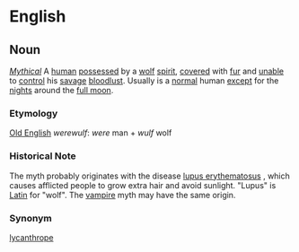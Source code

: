 =English=

==Noun==
''[[Mythical]]'' A [[human]] [[possessed]] by a [[wolf]] [[spirit]], [[cover]]ed with [[fur]] and [[unable]] to [[control]] his [[savage]] [[bloodlust]].  Usually is a [[normal]] human [[except]] for the [[night]]s around the [[full moon]].

===Etymology===
[[Old English]] ''werewulf'': ''were'' man + ''wulf'' wolf

===Historical Note===
The myth probably originates with the disease [[w:Lupus Erythematosus|lupus erythematosus]] , which causes afflicted people to grow extra hair and avoid sunlight.  "Lupus" is [[Latin]] for "wolf".  The [[vampire]] myth may have the same origin.

===Synonym===
[[lycanthrope]]